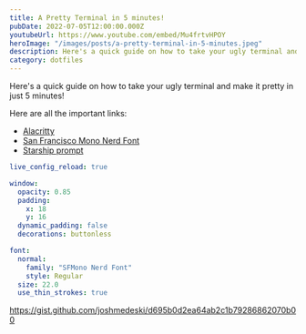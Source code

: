 ```yaml
---
title: A Pretty Terminal in 5 minutes!
pubDate: 2022-07-05T12:00:00.000Z
youtubeUrl: https://www.youtube.com/embed/Mu4frtvHPOY
heroImage: "/images/posts/a-pretty-terminal-in-5-minutes.jpeg"
description: Here's a quick guide on how to take your ugly terminal and make it pretty in just 5 minutes!
category: dotfiles
---
```


Here's a quick guide on how to take your ugly terminal and make it pretty in just 5 minutes!

Here are all the important links:

- [Alacritty](https://alacritty.org)
- [San Francisco Mono Nerd Font](https://github.com/epk/SF-Mono-Nerd-Font)
- [Starship prompt](https://starship.rs)

```yaml
live_config_reload: true

window:
  opacity: 0.85
  padding:
    x: 18
    y: 16
  dynamic_padding: false
  decorations: buttonless

font:
  normal:
    family: "SFMono Nerd Font"
    style: Regular
  size: 22.0
  use_thin_strokes: true
```

https://gist.github.com/joshmedeski/d695b0d2ea64ab2c1b79286862070b00
